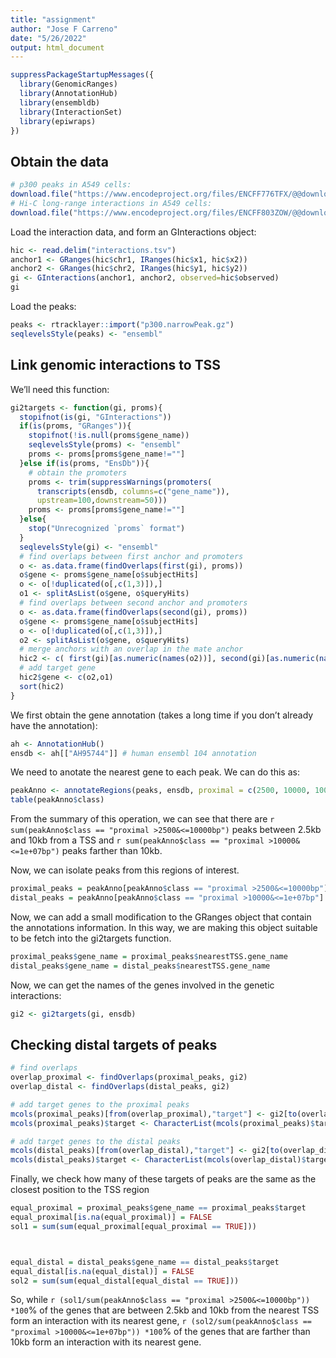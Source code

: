 ---
title: "assignment"
author: "Jose F Carreno"
date: "5/26/2022"
output: html_document
---

```{r}
suppressPackageStartupMessages({
  library(GenomicRanges)
  library(AnnotationHub)
  library(ensembldb)
  library(InteractionSet)
  library(epiwraps)
})
```

## Obtain the data

```{r, eval = FALSE}
# p300 peaks in A549 cells:
download.file("https://www.encodeproject.org/files/ENCFF776TFX/@@download/ENCFF776TFX.bed.gz", "p300.narrowPeak.gz")
# Hi-C long-range interactions in A549 cells:
download.file("https://www.encodeproject.org/files/ENCFF803ZOW/@@download/ENCFF803ZOW.tsv", "interactions.tsv")
```

Load the interaction data, and form an GInteractions object:

```{r}
hic <- read.delim("interactions.tsv")
anchor1 <- GRanges(hic$chr1, IRanges(hic$x1, hic$x2))
anchor2 <- GRanges(hic$chr2, IRanges(hic$y1, hic$y2))
gi <- GInteractions(anchor1, anchor2, observed=hic$observed)
gi
```

Load the peaks:

```{r}
peaks <- rtracklayer::import("p300.narrowPeak.gz")
seqlevelsStyle(peaks) <- "ensembl"
```

## Link genomic interactions to TSS

We'll need this function:

```{r}
gi2targets <- function(gi, proms){
  stopifnot(is(gi, "GInteractions"))
  if(is(proms, "GRanges")){
    stopifnot(!is.null(proms$gene_name))
    seqlevelsStyle(proms) <- "ensembl"
    proms <- proms[proms$gene_name!=""]
  }else if(is(proms, "EnsDb")){
    # obtain the promoters
    proms <- trim(suppressWarnings(promoters(
      transcripts(ensdb, columns=c("gene_name")),
      upstream=100,downstream=50)))
    proms <- proms[proms$gene_name!=""]
  }else{
    stop("Unrecognized `proms` format")
  }
  seqlevelsStyle(gi) <- "ensembl"
  # find overlaps between first anchor and promoters
  o <- as.data.frame(findOverlaps(first(gi), proms))
  o$gene <- proms$gene_name[o$subjectHits]
  o <- o[!duplicated(o[,c(1,3)]),]
  o1 <- splitAsList(o$gene, o$queryHits)
  # find overlaps between second anchor and promoters
  o <- as.data.frame(findOverlaps(second(gi), proms))
  o$gene <- proms$gene_name[o$subjectHits]
  o <- o[!duplicated(o[,c(1,3)]),]
  o2 <- splitAsList(o$gene, o$queryHits)
  # merge anchors with an overlap in the mate anchor
  hic2 <- c( first(gi)[as.numeric(names(o2))], second(gi)[as.numeric(names(o1))] )
  # add target gene
  hic2$gene <- c(o2,o1)
  sort(hic2)
}
```

We first obtain the gene annotation (takes a long time if you don't already have the annotation):

```{r, eval}
ah <- AnnotationHub()
ensdb <- ah[["AH95744"]] # human ensembl 104 annotation
```


We need to anotate the nearest gene to each peak. We can do this as:

```{r}
peakAnno <- annotateRegions(peaks, ensdb, proximal = c(2500, 10000, 10000000))
table(peakAnno$class)
```

From the summary of this operation, we can see that there are `r sum(peakAnno$class == "proximal >2500&<=10000bp")` peaks between 2.5kb and 10kb from a TSS and `r sum(peakAnno$class == "proximal >10000&<=1e+07bp")` peaks farther than 10kb. 

Now, we can isolate peaks from this regions of interest. 

```{r}
proximal_peaks = peakAnno[peakAnno$class == "proximal >2500&<=10000bp"]
distal_peaks = peakAnno[peakAnno$class == "proximal >10000&<=1e+07bp"]
```


Now, we can add a small modification to the GRanges object that contain the annotations information. In this way, we are making this object suitable to be fetch into the gi2targets function. 
```{r}
proximal_peaks$gene_name = proximal_peaks$nearestTSS.gene_name
distal_peaks$gene_name = distal_peaks$nearestTSS.gene_name
```


Now, we can get the names of the genes involved in the genetic interactions:

```{r}
gi2 <- gi2targets(gi, ensdb)
```

## Checking distal targets of peaks

```{r}
# find overlaps
overlap_proximal <- findOverlaps(proximal_peaks, gi2)
overlap_distal <- findOverlaps(distal_peaks, gi2)

# add target genes to the proximal peaks
mcols(proximal_peaks)[from(overlap_proximal),"target"] <- gi2[to(overlap_proximal)]$gene
mcols(proximal_peaks)$target <- CharacterList(mcols(proximal_peaks)$target)

# add target genes to the distal peaks
mcols(distal_peaks)[from(overlap_distal),"target"] <- gi2[to(overlap_distal)]$gene
mcols(distal_peaks)$target <- CharacterList(mcols(overlap_distal)$target)


```


Finally, we check how many of these targets of peaks are the same as the closest position to the TSS region

```{r}
equal_proximal = proximal_peaks$gene_name == proximal_peaks$target
equal_proximal[is.na(equal_proximal)] = FALSE
sol1 = sum(sum(equal_proximal[equal_proximal == TRUE]))



equal_distal = distal_peaks$gene_name == distal_peaks$target
equal_distal[is.na(equal_distal)] = FALSE
sol2 = sum(sum(equal_distal[equal_distal == TRUE]))
```

So, while `r (sol1/sum(peakAnno$class == "proximal >2500&<=10000bp")) *100`% of the genes that are between 2.5kb and 10kb from the nearest TSS form an interaction with its nearest gene, `r (sol2/sum(peakAnno$class == "proximal >10000&<=1e+07bp")) *100`% of the genes that are farther than 10kb form an interaction with its nearest gene. 

